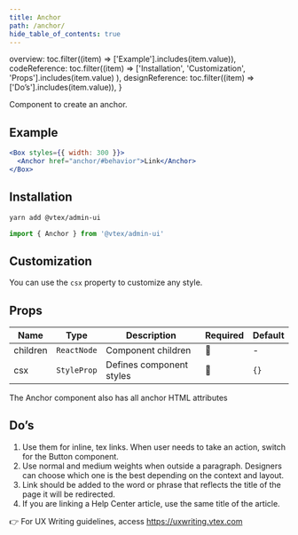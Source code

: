 ```yaml
---
title: Anchor
path: /anchor/
hide_table_of_contents: true
---
```



  overview: toc.filter((item) => ['Example'].includes(item.value)),
  codeReference: toc.filter((item) =>
    ['Installation', 'Customization', 'Props'].includes(item.value)
  ),
  designReference: toc.filter((item) => ['Do’s'].includes(item.value)),
}

<Page toc={tabToc} hasTabs>
  <Panel id="overview">

Component to create an anchor.

## Example

```jsx live
<Box styles={{ width: 300 }}>
  <Anchor href="anchor/#behavior">Link</Anchor>
</Box>
```

  </Panel>
  <Panel id="codeReference">

## Installation

```sh
yarn add @vtex/admin-ui
```

```jsx
import { Anchor } from '@vtex/admin-ui'
```

## Customization

You can use the `csx` property to customize any style.

## Props

| Name     | Type        | Description              | Required | Default |
| -------- | ----------- | ------------------------ | -------- | ------- |
| children | `ReactNode` | Component children       | 🚫       | -       |
| csx      | `StyleProp` | Defines component styles | 🚫       | `{}`    |

The Anchor component also has all anchor HTML attributes

  </Panel>
  <Panel id="designReference">

## Do’s

1. Use them for inline, tex links. When user needs to take an action, switch for the Button component.
2. Use normal and medium weights when outside a paragraph. Designers can choose which one is the best depending on the context and layout.
3. Link should be added to the word or phrase that reflects the title of the page it will be redirected.
4. If you are linking a Help Center article, use the same title of the article.

👉 For UX Writing guidelines, access https://uxwriting.vtex.com

  </Panel>
</Page>
